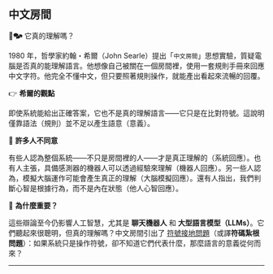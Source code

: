 ## **中文房間**

🧱🗫 它真的理解嗎？

1980 年，哲學家約翰・希爾（John Searle）提出「`中文房間`」思想實驗，質疑電腦是否真的能理解語言。他想像自己被關在一個房間裡，使用一套規則手冊來回應中文字符。他完全不懂中文，但只要照著規則操作，就能產出看起來流暢的回覆。

👉 **希爾的觀點**

即使系統能給出正確答案，它也不是真的理解語言——它只是在比對符號。這說明僅靠語法（規則）並不足以產生語意（意義）。

🔗 **許多人不同意**

有些人認為整個系統——不只是房間裡的人——才是真正理解的（系統回應）。也有人主張，具備感測器的機器人可以透過經驗來理解（機器人回應）。另一些人認為，模擬大腦運作可能會產生真正的理解（大腦模擬回應）。還有人指出，我們判斷心智是根據行為，而不是內在狀態（他人心智回應）。

📌 **為什麼重要？**

這些辯論至今仍影響人工智慧，尤其是 **聊天機器人** 和 **大型語言模型（LLMs）**。它們聽起來很聰明，但真的理解嗎？中文房間引出了 [符號接地問題]()（或譯**符碼紮根問題**）：如果系統只是操作符號，卻不知道它們代表什麼，那麼語言的意義從何而來？

---

